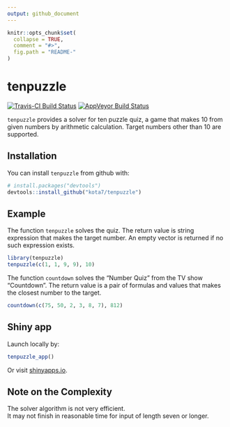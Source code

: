 ```yaml
---
output: github_document
---
```


<!-- README.md is generated from README.Rmd. Please edit that file -->

```r
knitr::opts_chunk$set(
  collapse = TRUE,
  comment = "#>",
  fig.path = "README-"
)
```

# tenpuzzle
[![Travis-CI Build Status](https://travis-ci.org/kota7/tenpuzzle.svg?branch=master)](https://travis-ci.org/kota7/tenpuzzle)
[![AppVeyor Build Status](https://ci.appveyor.com/api/projects/status/github/kota7/tenpuzzle?branch=master&svg=true)](https://ci.appveyor.com/project/kota7/tenpuzzle)

`tenpuzzle` provides a solver for ten puzzle quiz, a game that makes 10 from given numbers by arithmetic calculation.
Target numbers other than 10 are supported.

## Installation

You can install `tenpuzzle` from github with:


```r
# install.packages("devtools")
devtools::install_github("kota7/tenpuzzle")
```

## Example

The function `tenpuzzle` solves the quiz.
The return value is string expression that makes the target number.
An empty vector is returned if no such expression exists.

```r
library(tenpuzzle)
tenpuzzle(c(1, 1, 9, 9), 10)
```

The function `countdown` solves the "Number Quiz" from the TV show "Countdown".
The return value is a pair of formulas and values that makes the closest number to the target.

```r
countdown(c(75, 50, 2, 3, 8, 7), 812)
```

## Shiny app

Launch locally by:

```r
tenpuzzle_app()
```

Or visit [shinyapps.io](https://kota.shinyapps.io/tenpuzzle/).
 
## Note on the Complexity

The solver algorithm is not very efficient.  
It may not finish in reasonable time for input of length seven or longer.
